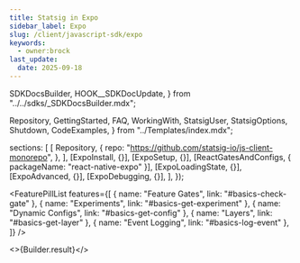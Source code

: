 ```yaml
---
title: Statsig in Expo
sidebar_label: Expo
slug: /client/javascript-sdk/expo
keywords:
  - owner:brock
last_update:
  date: 2025-09-18
---
```





  SDKDocsBuilder,
  HOOK__SDKDocUpdate,
} from "../../sdks/_SDKDocsBuilder.mdx";

  Repository,
  GettingStarted,
  FAQ,
  WorkingWith,
  StatsigUser,
  StatsigOptions,
  Shutdown,
  CodeExamples,
} from "../Templates/index.mdx";








  sections: [
    [
      Repository,
      {
        repo: "https://github.com/statsig-io/js-client-monorepo",
      },
    ],
    [ExpoInstall, {}],
    [ExpoSetup, {}],
    [ReactGatesAndConfigs, { packageName: "react-native-expo" }],
    [ExpoLoadingState, {}],
    [ExpoAdvanced, {}],
    [ExpoDebugging, {}],
  ],
});


<FeaturePillList
  features={[
    { name: "Feature Gates", link: "#basics-check-gate" },
    { name: "Experiments", link: "#basics-get-experiment" },
    { name: "Dynamic Configs", link: "#basics-get-config" },
    { name: "Layers", link: "#basics-get-layer" },
    { name: "Event Logging", link: "#basics-log-event" },
  ]}
/>

<SampleTipText />

<>{Builder.result}</>
